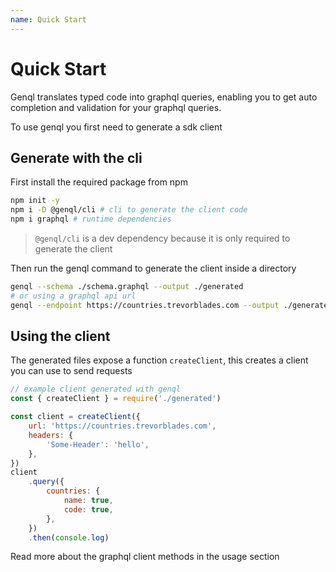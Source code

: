 ```yaml
---
name: Quick Start
---
```


# Quick Start

Genql translates typed code into graphql queries, enabling you to get auto completion and validation for your graphql queries.

To use genql you first need to generate a sdk client

## Generate with the cli

First install the required package from npm

```bash
npm init -y
npm i -D @genql/cli # cli to generate the client code
npm i graphql # runtime dependencies
```

> `@genql/cli` is a dev dependency because it is only required to generate the client

Then run the genql command to generate the client inside a directory

```bash
genql --schema ./schema.graphql --output ./generated
# or using a graphql api url
genql --endpoint https://countries.trevorblades.com --output ./generated -H 'Authorization: Bearer myToken'
```

## Using the client

The generated files expose a function `createClient`, this creates a client you can use to send requests

```js
// example client generated with genql
const { createClient } = require('./generated')

const client = createClient({
    url: 'https://countries.trevorblades.com',
    headers: {
        'Some-Header': 'hello',
    },
})
client
    .query({
        countries: {
            name: true,
            code: true,
        },
    })
    .then(console.log)
```

Read more about the graphql client methods in the usage section